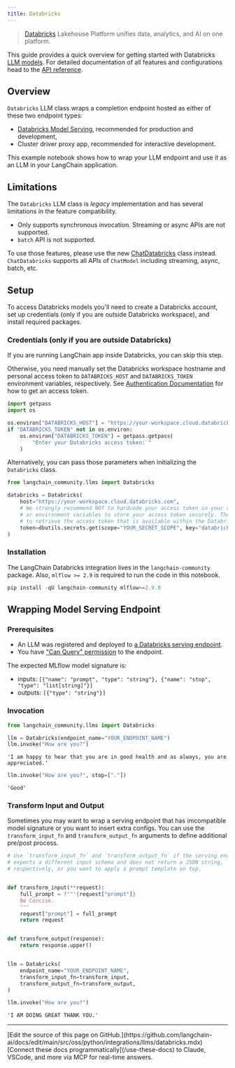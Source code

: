 ```yaml
---
title: Databricks
---
```


> [Databricks](https://www.databricks.com/) Lakehouse Platform unifies data, analytics, and AI on one platform.

This guide provides a quick overview for getting started with Databricks [LLM models](https://python.langchain.com/docs/concepts/text_llms). For detailed documentation of all features and configurations head to the [API reference](https://python.langchain.com/api_reference/community/llms/langchain_community.llms.databricks.Databricks.html).

## Overview

`Databricks` LLM class wraps a completion endpoint hosted as either of these two endpoint types:

* [Databricks Model Serving](https://docs.databricks.com/en/machine-learning/model-serving/index.html), recommended for production and development,
* Cluster driver proxy app, recommended for interactive development.

This example notebook shows how to wrap your LLM endpoint and use it as an LLM in your LangChain application.

## Limitations

The `Databricks` LLM class is *legacy* implementation and has several limitations in the feature compatibility.

* Only supports synchronous invocation. Streaming or async APIs are not supported.
* `batch` API is not supported.

To use those features, please use the new [ChatDatabricks](https://python.langchain.com/docs/integrations/chat/databricks) class instead. `ChatDatabricks` supports all APIs of `ChatModel` including streaming, async, batch, etc.

## Setup

To access Databricks models you'll need to create a Databricks account, set up credentials (only if you are outside Databricks workspace), and install required packages.

### Credentials (only if you are outside Databricks)

If you are running LangChain app inside Databricks, you can skip this step.

Otherwise, you need manually set the Databricks workspace hostname and personal access token to `DATABRICKS_HOST` and `DATABRICKS_TOKEN` environment variables, respectively. See [Authentication Documentation](https://docs.databricks.com/en/dev-tools/auth/index.html#databricks-personal-access-tokens) for how to get an access token.

```python
import getpass
import os

os.environ["DATABRICKS_HOST"] = "https://your-workspace.cloud.databricks.com"
if "DATABRICKS_TOKEN" not in os.environ:
    os.environ["DATABRICKS_TOKEN"] = getpass.getpass(
        "Enter your Databricks access token: "
    )
```

Alternatively, you can pass those parameters when initializing the `Databricks` class.

```python
from langchain_community.llms import Databricks

databricks = Databricks(
    host="https://your-workspace.cloud.databricks.com",
    # We strongly recommend NOT to hardcode your access token in your code, instead use secret management tools
    # or environment variables to store your access token securely. The following example uses Databricks Secrets
    # to retrieve the access token that is available within the Databricks notebook.
    token=dbutils.secrets.get(scope="YOUR_SECRET_SCOPE", key="databricks-token"),
)
```

### Installation

The LangChain Databricks integration lives in the `langchain-community` package. Also, `mlflow >= 2.9` is required to run the code in this notebook.

```python
pip install -qU langchain-community mlflow>=2.9.0
```

## Wrapping Model Serving Endpoint

### Prerequisites

* An LLM was registered and deployed to [a Databricks serving endpoint](https://docs.databricks.com/machine-learning/model-serving/index.html).
* You have ["Can Query" permission](https://docs.databricks.com/security/auth-authz/access-control/serving-endpoint-acl.html) to the endpoint.

The expected MLflow model signature is:

* inputs: `[{"name": "prompt", "type": "string"}, {"name": "stop", "type": "list[string]"}]`
* outputs: `[{"type": "string"}]`

### Invocation

```python
from langchain_community.llms import Databricks

llm = Databricks(endpoint_name="YOUR_ENDPOINT_NAME")
llm.invoke("How are you?")
```

```output
'I am happy to hear that you are in good health and as always, you are appreciated.'
```

```python
llm.invoke("How are you?", stop=["."])
```

```output
'Good'
```

### Transform Input and Output

Sometimes you may want to wrap a serving endpoint that has imcompatible model signature or you want to insert extra configs. You can use the `transform_input_fn` and `transform_output_fn` arguments to define additional pre/post process.

```python
# Use `transform_input_fn` and `transform_output_fn` if the serving endpoint
# expects a different input schema and does not return a JSON string,
# respectively, or you want to apply a prompt template on top.


def transform_input(**request):
    full_prompt = f"""{request["prompt"]}
    Be Concise.
    """
    request["prompt"] = full_prompt
    return request


def transform_output(response):
    return response.upper()


llm = Databricks(
    endpoint_name="YOUR_ENDPOINT_NAME",
    transform_input_fn=transform_input,
    transform_output_fn=transform_output,
)

llm.invoke("How are you?")
```

```output
'I AM DOING GREAT THANK YOU.'
```

---

<Callout icon="pen-to-square" iconType="regular">
    [Edit the source of this page on GitHub.](https://github.com/langchain-ai/docs/edit/main/src/oss/python/integrations/llms/databricks.mdx)
</Callout>
<Tip icon="terminal" iconType="regular">
    [Connect these docs programmatically](/use-these-docs) to Claude, VSCode, and more via MCP for    real-time answers.
</Tip>
